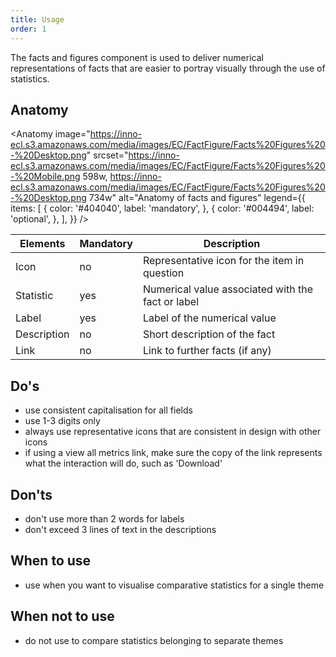 ```yaml
---
title: Usage
order: 1
---
```



<Paragraph size="lead">
  The facts and figures component is used to deliver numerical representations
  of facts that are easier to portray visually through the use of statistics.
</Paragraph>

## Anatomy

<Anatomy
  image="https://inno-ecl.s3.amazonaws.com/media/images/EC/FactFigure/Facts%20Figures%20-%20Desktop.png"
  srcset="https://inno-ecl.s3.amazonaws.com/media/images/EC/FactFigure/Facts%20Figures%20-%20Mobile.png 598w, https://inno-ecl.s3.amazonaws.com/media/images/EC/FactFigure/Facts%20Figures%20-%20Desktop.png 734w"
  alt="Anatomy of facts and figures"
  legend={{
    items: [
      {
        color: '#404040',
        label: 'mandatory',
      },
      {
        color: '#004494',
        label: 'optional',
      },
    ],
  }}
/>

| Elements    | Mandatory | Description                                       |
| ----------- | --------- | ------------------------------------------------- |
| Icon        | no        | Representative icon for the item in question      |
| Statistic   | yes       | Numerical value associated with the fact or label |
| Label       | yes       | Label of the numerical value                      |
| Description | no        | Short description of the fact                     |
| Link        | no        | Link to further facts (if any)                    |

## Do's

- use consistent capitalisation for all fields
- use 1-3 digits only
- always use representative icons that are consistent in design with other icons
- if using a view all metrics link, make sure the copy of the link represents what the interaction will do, such as 'Download'

## Don'ts

- don't use more than 2 words for labels
- don't exceed 3 lines of text in the descriptions

## When to use

- use when you want to visualise comparative statistics for a single theme

## When not to use

- do not use to compare statistics belonging to separate themes
